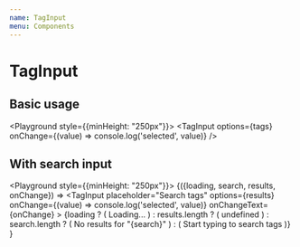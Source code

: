 ```yaml
---
name: TagInput
menu: Components
---
```



# TagInput

## Basic usage

<Playground style={{minHeight: "250px"}}>
  <TagInput options={tags} onChange={(value) => console.log('selected', value)} />
</Playground>

## With search input

<Playground style={{minHeight: "250px"}}>
  <TagSearch tags={tags}>
    {({loading, search, results, onChange}) =>
      <TagInput
        placeholder="Search tags"
        options={results}
        onChange={(value) => console.log('selected', value)}
        onChangeText={onChange}
        >
        {loading ? (
          <View mr="15px" ml="15px">
            <Text>Loading...</Text>
          </View>
        ) : results.length ? (
          undefined
        ) : search.length ? (
          <View mr="15px" ml="15px">
            <Text>No results for "{search}"</Text>
          </View>
        ) : (
          <View mr="15px" ml="15px">
            <Text>Start typing to search tags</Text>
          </View>
        )}
      </TagInput>
    }
  </TagSearch>
</Playground>
